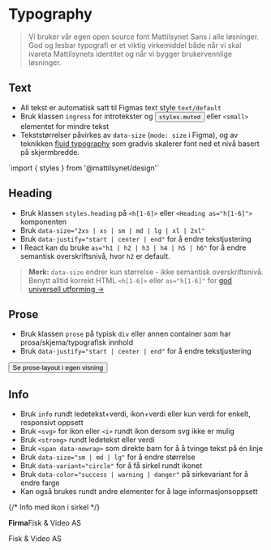 
<Meta of={stories} />

# Typography
> Vi bruker vår egen open source font Mattilsynet Sans i alle løsninger. God og lesbar typografi er et viktig virkemiddel både når vi skal ivareta Mattilsynets identitet og når vi bygger brukervennlige løsninger. 

<JumpTo />

## Text
- All tekst er automatisk satt til Figmas text style `text/default`
- Bruk klassen `ingress` for introtekster og <button type="button" data-popover="inline" popoverTarget="styles">`styles.muted`</button> eller `<small>` elementet for mindre tekst
- Tekststørrelser påvirkes av `data-size` (`mode: size` i Figma), og av teknikken [fluid typography](https://utopia.fyi/blog/designing-with-fluid-type-scales) som gradvis skalerer font ned et nivå basert på skjermbredde.
<Canvas of={stories.Default} />
<Popover id="styles">`import { styles } from '@mattilsynet/design'`</Popover>

## Heading
- Bruk klassen `styles.heading` på `<h[1-6]>` eller `<Heading as="h[1-6]">` komponenten
- Bruk `data-size="2xs | xs | sm | md | lg | xl | 2xl"`
- Bruk `data-justify="start | center | end"` for å endre tekstjustering
- I React kan du bruke `as="h1 | h2 | h3 | h4 | h5 | h6"` for å endre semantisk overskriftsnivå, hvor `h2` er default. 

> **Merk:** `data-size` endrer kun størrelse - ikke semantisk overskriftsnivå. Benytt alltid korrekt HTML `<h[1-6]>` eller `as="h[1-6]"` for [god universell utforming &rarr;](https://www.uutilsynet.no/veiledning/246-overskrifter-og-ledetekster/1253)

<Canvas of={stories.HeadingStory} />

## Prose
- Bruk klassen `prose` på typisk `div` eller annen container som har prosa/skjema/typografisk innhold
- Bruk `data-justify="start | center | end"` for å endre tekstjustering
<div className="sbdocs-canvas-thumbnail">
  <Button data-arrow data-variant="primary" href="?path=/story/designsystem-typography--prose">Se prose-layout i egen visning</Button>
  <Canvas className="sbdocs-canvas--max-height" of={stories.Prose} />
</div>

## Info
- Bruk `info` rundt ledetekst+verdi, ikon+verdi eller kun verdi for enkelt, responsivt oppsett
- Bruk `<svg>` for ikon eller `<i>` rundt ikon dersom svg ikke er mulig
- Bruk `<strong>` rundt ledetekst eller verdi
- Bruk `<span data-nowrap>` som direkte barn for å å tvinge tekst på én linje
- Bruk `data-size="sm | md | lg"` for å endre størrelse
- Bruk `data-variant="circle"` for å få sirkel rundt ikonet
- Bruk `data-color="success | warning | danger"` på sirkevariant for å endre farge
- Kan også brukes rundt andre elementer for å lage informasjonsoppsett
<Canvas of={stories.InfoStory} />

<Flex data-items="350">

  {/* Info med ikon i sirkel */}
  <Example data-color="success" text="Med varianten circle skal både ledetekst og informasjon alltid vises." zoom="100%">
    <div className={styles.info} data-variant="circle"><BuildingOfficeIcon /> <strong>Firma</strong>Fisk & Video AS</div>
  </Example>

  <Example data-color="danger" text="Unngå bare informasjonstekst eller ledetekst når du bruker circle." zoom="100%">
    <div className={styles.info} data-variant="circle"><BuildingOfficeIcon /> Fisk & Video AS</div>
  </Example>

</Flex>

<CssVariables component="prose" />

